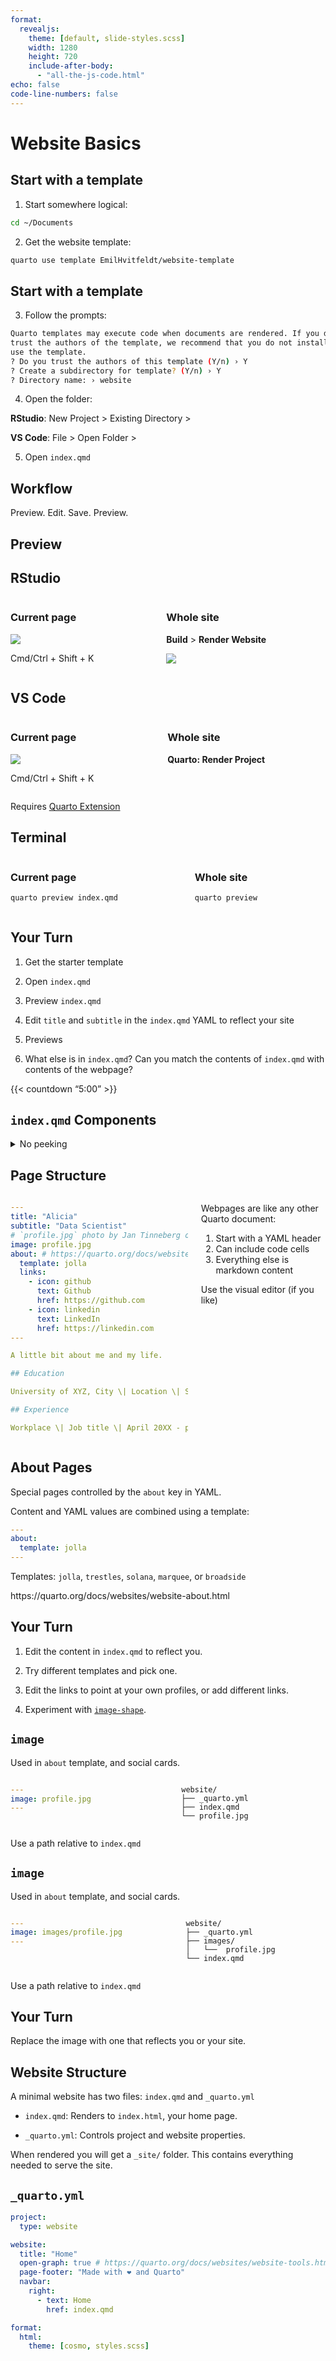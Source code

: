 ```yaml
---
format:
  revealjs: 
    theme: [default, slide-styles.scss]
    width: 1280
    height: 720
    include-after-body: 
      - "all-the-js-code.html"
echo: false
code-line-numbers: false
---
```


# Website Basics

## Start with a template

1.  Start somewhere logical:

``` .bash
cd ~/Documents
```

2.  Get the website template:

``` .bash

quarto use template EmilHvitfeldt/website-template
```

## Start with a template

3.  Follow the prompts:

``` .bash
Quarto templates may execute code when documents are rendered. If you do not 
trust the authors of the template, we recommend that you do not install or 
use the template.
? Do you trust the authors of this template (Y/n) › Y
? Create a subdirectory for template? (Y/n) › Y
? Directory name: › website
```

4.  Open the folder:

**RStudio**: New Project \> Existing Directory \>

**VS Code**: File \> Open Folder \>

5.  Open `index.qmd`

## Workflow

::: r-fit-text
Preview. Edit. Save. Preview.
:::

## Preview

:::::::::::: panel-tabset
## RStudio

::::: columns
::: column
### Current page

![](images/basics-rstudio-render.png){style="margin-bottom: 0px"}

Cmd/Ctrl + Shift + K
:::

::: column
### Whole site

**Build** \> **Render Website**

![](images/basics-rstudio-render-website.png)
:::
:::::

## VS Code

::::: columns
::: column
### Current page

![](images/basics-vscode-preview.png){style="margin-bottom: 0px"}

Cmd/Ctrl + Shift + K
:::

::: column
### Whole site

**Quarto: Render Project**
:::
:::::

Requires [Quarto Extension](https://marketplace.visualstudio.com/items?itemName=quarto.quarto)

## Terminal

::::: columns
::: column
### Current page

``` .bash
quarto preview index.qmd
```
:::

::: column
### Whole site

``` .bash
quarto preview 
```
:::
:::::
::::::::::::

## Your Turn {.exercise}

1.  Get the starter template

2.  Open `index.qmd`

3.  Preview `index.qmd`

4.  Edit `title` and `subtitle` in the `index.qmd` YAML to reflect your site

5.  Previews

6.  What else is in `index.qmd`? Can you match the contents of `index.qmd` with contents of the webpage?

{{< countdown "5:00" >}}

## `index.qmd` Components {.scrollable}

<details>

<summary>No peeking</summary>

![](images/basics-index.jpg)

</details>

## Page Structure

::::: columns
::: column
``` .yaml
---
title: "Alicia"
subtitle: "Data Scientist"
# `profile.jpg` photo by Jan Tinneberg on https://unsplash.com
image: profile.jpg
about: # https://quarto.org/docs/websites/website-about.html
  template: jolla
  links:
    - icon: github
      text: Github
      href: https://github.com
    - icon: linkedin
      text: LinkedIn
      href: https://linkedin.com
---

A little bit about me and my life.

## Education

University of XYZ, City \| Location \| Sept 20XX - June 20XX

## Experience

Workplace \| Job title \| April 20XX - present
```
:::

::: column
Webpages are like any other Quarto document:

1.  Start with a YAML header
2.  Can include code cells
3.  Everything else is markdown content

Use the visual editor (if you like)
:::
:::::

## About Pages

Special pages controlled by the `about` key in YAML.

Content and YAML values are combined using a template:

``` yaml
---
about:
  template: jolla
---
```

Templates: `jolla`, `trestles`, `solana`, `marquee`, or `broadside`

::: footer
https://quarto.org/docs/websites/website-about.html
:::

## Your Turn {.exercise}

1.  Edit the content in `index.qmd` to reflect you.

2.  Try different templates and pick one.

3.  Edit the links to point at your own profiles, or add different links.

4.  Experiment with [`image-shape`](https://quarto.org/docs/websites/website-about.html#image).

## `image`

Used in `about` template, and social cards.

::::: columns
::: column
``` .yaml
---
image: profile.jpg
---
```
:::

::: column
```         
website/
├── _quarto.yml
├── index.qmd
└── profile.jpg
```
:::
:::::

Use a path relative to `index.qmd`

## `image`

Used in `about` template, and social cards.

::::: columns
::: column
``` .yaml
---
image: images/profile.jpg
---
```
:::

::: column
```         
website/
├── _quarto.yml
├── images/
│   └──  profile.jpg
└── index.qmd
```
:::
:::::

Use a path relative to `index.qmd`

## Your Turn {.exercise}

Replace the image with one that reflects you or your site.

## Website Structure

A minimal website has two files: `index.qmd` and `_quarto.yml`

* `index.qmd`: Renders to `index.html`, your home page.

* `_quarto.yml`: Controls project and website properties.

When rendered you will get a  `_site/` folder. This contains everything needed to serve the site.

## `_quarto.yml` {.scrollable}

```.yaml
project:
  type: website

website:
  title: "Home"
  open-graph: true # https://quarto.org/docs/websites/website-tools.html#open-graph
  page-footer: "Made with ❤️ and Quarto"
  navbar:
    right:
      - text: Home
        href: index.qmd

format:
  html:
    theme: [cosmo, styles.scss]
```
